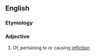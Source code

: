 ==English==

===Etymology===
{{suffix|en|inflict|ive}}

===Adjective===
{{en-adj}}

# Of, pertaining to or causing [[infliction]]